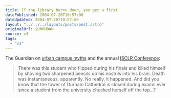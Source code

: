 ```yaml
---
title: If the library burns down, you get a first
datePublished: 2004-07-20T10:57:06
dateUpdated: 2004-07-20T10:57:06
layout: "../../../layouts/posts/post.astro"
originalUrl: $UNKNOWN
source: v1
tags:
  - "v1"
---
```


The Guardian on [urban campus myths][1] and the annual [<abbr title="The International Society of Contemporary Legend Research">ISCLR Conference</abbr>][2]:

> There was this student who flipped during his finals and killed himself by shoving two sharpened pencils up his nostrils into his brain. Death was instantaneous, apparently. No really, it happened. And did you know that the tower of Durham Cathedral is closed during exams ever since a student from the university chucked herself off the top&#8230;?

[1]: http://education.guardian.co.uk/students/news/story/0,12891,1262893,00.html "The Guardian: Legends of the halls"
[2]: http://www.panam.edu/faculty/mglazer/isclr/Wales-Conference.htm "ISCLR: The 22nd Contemporary Legend Conference"
